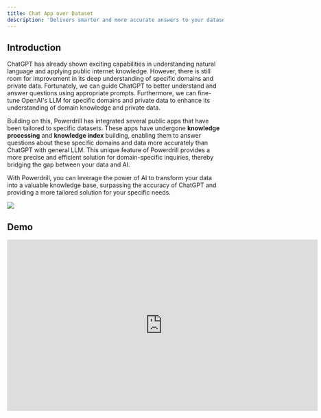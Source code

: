 ```yaml
---
title: Chat App over Dataset
description: 'Delivers smarter and more accurate answers to your dataset questions than ChatGPT'
---
```


## Introduction

ChatGPT has already shown exciting capabilities in understanding natural language and applying public internet knowledge. However, there is still room for improvement in its deep understanding of specific domains and private data. Fortunately, we can guide ChatGPT to better understand and answer questions using appropriate prompts. Furthermore, we can fine-tune OpenAI's LLM for specific domains and private data to enhance its understanding of domain knowledge and private data.

Building on this, Powerdrill has integrated several public apps that have been tailored to specific datasets. These apps have undergone **knowledge processing** and **knowledge index** building, enabling them to answer questions about these specific domains and data more accurately than ChatGPT with general LLM. This unique feature of Powerdrill provides a more precise and efficient solution for domain-specific inquiries, thereby bridging the gap between your data and AI.

With Powerdrill, you can leverage the power of AI to transform your data into a valuable knowledge base, surpassing the accuracy of ChatGPT and providing a more tailored solution for your specific needs.

<Frame>
  <img src="/images/chat_app.drawio.png" style={{ borderRadius: '0.5rem' }} />
</Frame>

## Demo

<iframe width="724" height="400" src="https://www.youtube.com/embed/Y4ggvp8pYwY" title="Better answer than ChatGPT - https://powerdrill.ai" frameborder="0" allow="accelerometer; autoplay; clipboard-write; encrypted-media; gyroscope; picture-in-picture; web-share" allowfullscreen></iframe>